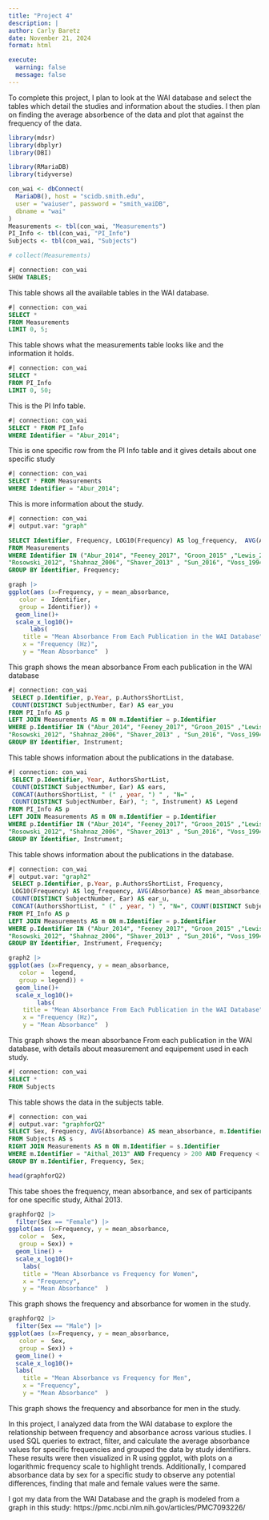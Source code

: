 ```yaml
---
title: "Project 4"
description: |
author: Carly Baretz 
date: November 21, 2024
format: html

execute:
  warning: false
  message: false
---
```


To complete this project, I plan to look at the WAI database and select the tables which 
detail the studies and information about the studies. I then plan on finding the average 
absorbence of the data and plot that against the frequency of the data. 

```r
library(mdsr)
library(dbplyr)
library(DBI)
```

```r
library(RMariaDB)
library(tidyverse)

con_wai <- dbConnect(
  MariaDB(), host = "scidb.smith.edu",
  user = "waiuser", password = "smith_waiDB", 
  dbname = "wai"
)
Measurements <- tbl(con_wai, "Measurements")
PI_Info <- tbl(con_wai, "PI_Info")
Subjects <- tbl(con_wai, "Subjects")

# collect(Measurements)

```

```sql
#| connection: con_wai
SHOW TABLES;
```

This table shows all the available tables in the WAI database. 

```sql
#| connection: con_wai
SELECT *
FROM Measurements
LIMIT 0, 5;
```
This table shows what the measurements table looks like and the information it holds.

```sql
#| connection: con_wai
SELECT *
FROM PI_Info
LIMIT 0, 50;
```
This is the PI Info table. 

```sql
#| connection: con_wai
SELECT * FROM PI_Info 
WHERE Identifier = "Abur_2014"; 
```
This is one specific row from the PI Info table and it gives details about one specific study
```sql
#| connection: con_wai
SELECT * FROM Measurements 
WHERE Identifier = "Abur_2014"; 
```
This is more information about the study.

```sql
#| connection: con_wai
#| output.var: "graph"

SELECT Identifier, Frequency, LOG10(Frequency) AS log_frequency,  AVG(Absorbance) AS mean_absorbance 
FROM Measurements
WHERE Identifier IN ("Abur_2014", "Feeney_2017", "Groon_2015" ,"Lewis_2015", "Liu_2008"
"Rosowski_2012", "Shahnaz_2006", "Shaver_2013" , "Sun_2016", "Voss_1994", "Voss_2010", "Werner_2010" ) AND Frequency > 200 AND Frequency < 8000
GROUP BY Identifier, Frequency;  


```

```r
graph |>
ggplot(aes (x=Frequency, y = mean_absorbance, 
   color =  Identifier,
   group = Identifier)) +
  geom_line()+
  scale_x_log10()+
      labs(
    title = "Mean Absorbance From Each Publication in the WAI Database",   
    x = "Frequency (Hz)",           
    y = "Mean Absorbance"  )


```
This graph shows the mean absorbance From each publication in the WAI database
```sql
#| connection: con_wai
 SELECT p.Identifier, p.Year, p.AuthorsShortList, 
 COUNT(DISTINCT SubjectNumber, Ear) AS ear_you 
FROM PI_Info AS p 
LEFT JOIN Measurements AS m ON m.Identifier = p.Identifier 
WHERE p.Identifier IN ("Abur_2014", "Feeney_2017", "Groon_2015" ,"Lewis_2015", "Liu_2008"
"Rosowski_2012", "Shahnaz_2006", "Shaver_2013" , "Sun_2016", "Voss_1994", "Voss_2010", "Werner_2010" ) AND Frequency > 200 AND Frequency < 8000
GROUP BY Identifier, Instrument;
```
This table shows information about the publications in the database. 

```sql
#| connection: con_wai
 SELECT p.Identifier, Year, AuthorsShortList, 
 COUNT(DISTINCT SubjectNumber, Ear) AS ears,
 CONCAT(AuthorsShortList, " (" , year, ") " , "N=" , 
 COUNT(DISTINCT SubjectNumber, Ear), "; ", Instrument) AS Legend 
FROM PI_Info AS p 
LEFT JOIN Measurements AS m ON m.Identifier = p.Identifier 
WHERE p.Identifier IN ("Abur_2014", "Feeney_2017", "Groon_2015" ,"Lewis_2015", "Liu_2008"
"Rosowski_2012", "Shahnaz_2006", "Shaver_2013" , "Sun_2016", "Voss_1994", "Voss_2010", "Werner_2010" ) AND Frequency > 200 AND Frequency < 8000
GROUP BY Identifier, Instrument;

```
This table shows information about the publications in the database. 

```sql
#| connection: con_wai
#| output.var: "graph2"
 SELECT p.Identifier, p.Year, p.AuthorsShortList, Frequency,
 LOG10(Frequency) AS log_frequency, AVG(Absorbance) AS mean_absorbance,
 COUNT(DISTINCT SubjectNumber, Ear) AS ear_u,
 CONCAT(AuthorsShortList, " (" , year, ") ", "N=", COUNT(DISTINCT SubjectNumber, Ear), "; ", Instrument) AS legend
FROM PI_Info AS p 
LEFT JOIN Measurements AS m ON m.Identifier = p.Identifier 
WHERE p.Identifier IN ("Abur_2014", "Feeney_2017", "Groon_2015" ,"Lewis_2015", "Liu_2008"
"Rosowski_2012", "Shahnaz_2006", "Shaver_2013" , "Sun_2016", "Voss_1994", "Voss_2010", "Werner_2010" ) AND Frequency > 200 AND Frequency < 8000
GROUP BY Identifier, Instrument, Frequency;
```

```r
graph2 |>
ggplot(aes (x=Frequency, y = mean_absorbance, 
   color =  legend,
   group = legend)) +
  geom_line()+
  scale_x_log10()+
        labs(
    title = "Mean Absorbance From Each Publication in the WAI Database",   
    x = "Frequency (Hz)",           
    y = "Mean Absorbance"  )


```
This graph shows the mean absorbance From each publication in the WAI database, 
with details about measurement and equipement used in each study. 
```sql
#| connection: con_wai
SELECT * 
FROM Subjects

```
This table shows the data in the subjects table. 
```sql
#| connection: con_wai
#| output.var: "graphforQ2"
SELECT Sex, Frequency, AVG(Absorbance) AS mean_absorbance, m.Identifier 
FROM Subjects AS s 
RIGHT JOIN Measurements AS m ON m.Identifier = s.Identifier
WHERE m.Identifier = "Aithal_2013" AND Frequency > 200 AND Frequency < 8000
GROUP BY m.Identifier, Frequency, Sex;

```

```r
head(graphforQ2)
```
This tabe shoes the frequency, mean absorbance, and sex of participants for one 
specific study, Aithal 2013. 
```r
graphforQ2 |>
  filter(Sex == "Female") |>
ggplot(aes (x=Frequency, y = mean_absorbance, 
   color =  Sex,
   group = Sex)) +
  geom_line() +
  scale_x_log10()+
    labs(
    title = "Mean Absorbance vs Frequency for Women",   
    x = "Frequency",           
    y = "Mean Absorbance"  )


```
This graph shows the frequency and absorbance for women in the study. 

```r
graphforQ2 |>
  filter(Sex == "Male") |>
ggplot(aes (x=Frequency, y = mean_absorbance, 
   color =  Sex,
   group = Sex)) +
  geom_line() +
  scale_x_log10()+
  labs(
    title = "Mean Absorbance vs Frequency for Men",   
    x = "Frequency",           
    y = "Mean Absorbance"  )

```
This graph shows the frequency and absorbance for men in the study. 

In this project, I analyzed data from the WAI database to explore the relationship between frequency and absorbance across various studies. I used SQL queries to extract, filter, and calculate the average absorbance values for specific frequencies and grouped the data by study identifiers. These results were then visualized in R using ggplot, with plots on a logarithmic frequency scale to highlight trends. Additionally, I compared absorbance data by sex for a specific study to observe any potential differences, finding that male and female values were the same.


I got my data from the WAI Database and the graph is modeled from a graph in this study: https://pmc.ncbi.nlm.nih.gov/articles/PMC7093226/
